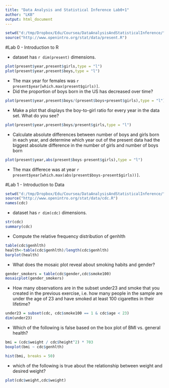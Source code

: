 ```yaml
---
title: "Data Analysis and Statistical Inference Lab0+1"
author: "LKB"
output: html_document
---
```


```r
setwd("d:/tmp/Dropbox/Edu/Coursea/DataAnalysisAndStatisticalInference/")
source("http://www.openintro.org/stat/data/present.R")

```


#Lab 0 - Introduction to R

* dataset has `r dim(present)` dimensions.

```r
plot(present$year,present$girls,type = "l")
plot(present$year,present$boys,type = "l")
```

* The max year for females was `r present$year[which.max(present$girls)]`.
* Did the proportion of boys born in the US has decreased over time?

```r
plot(present$year,present$boys/(present$boys+present$girls),type = "l")

```

* Make a plot that displays the boy-to-girl ratio for every year in the data set. What do you see?

```r
plot(present$year,present$boys/present$girls,type = "l")

```

* Calculate absolute differences between number of boys and girls born in each year, and determine which year out of the present data had the biggest absolute difference in the number of girls and number of boys born

```r
plot(present$year,abs(present$boys-present$girls),type = "l")

```
  * The max differece was at year `r present$year[which.max(abs(present$boys-present$girls))]`.

#Lab 1 - Introduction to Data

```r
setwd("d:/tmp/Dropbox/Edu/Coursea/DataAnalysisAndStatisticalInference/")
source("http://www.openintro.org/stat/data/cdc.R")
names(cdc)
```


* dataset has `r dim(cdc)` dimensions.
```r
str(cdc)
summary(cdc)
```
* Compute the relative frequency distribution of genhlth

```r
table(cdc$genhlth)
health<-table(cdc$genhlth)/length(cdc$genhlth)
barplot(health)

```

* What does the mosaic plot reveal about smoking habits and gender?

```r
gender_smokers = table(cdc$gender,cdc$smoke100)
mosaicplot(gender_smokers)
```

* How many observations are in the subset under23 and smoke that you created in the previous exercise, i.e. how many people in the sample are under the age of 23 and have smoked at least 100 cigarettes in their lifetime?


```r
under23 = subset(cdc, cdc$smoke100 == 1 & cdc$age < 23)
dim(under23)
```

* Which of the following is false based on the box plot of BMI vs. general health?

```r
bmi = (cdc$weight / cdc$height^2) * 703
boxplot(bmi ~ cdc$genhlth)
```

```r
hist(bmi, breaks = 50)
```

* which of the following is true about the relationship between weight and desired weight?

```r
plot(cdc$weight,cdc$weight)
```
